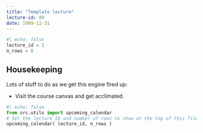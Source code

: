 ```yaml
---
title: "Template lecture"
lecture-id: 99
date: 1999-12-31
---
```

```python
#| echo: false
lecture_id = 1
n_rows = 8
```

## Housekeeping

Lots of stuff to do as we get this engine fired up:

- Visit the course canvas and get acclimated.

```python
#| echo: false
from src.utils import upcoming_calendar
# Set the lecture ID and number of rows to show at the top of this file!
upcoming_calendar( lecture_id, n_rows )
```


## {background-color="black"}